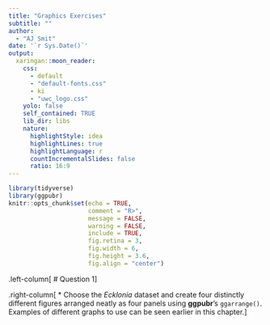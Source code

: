 ```yaml
---
title: "Graphics Exercises"
subtitle: ""  
author: 
  - "AJ Smit"
date: '`r Sys.Date()`'
output:
  xaringan::moon_reader:
    css:
      - default
      - "default-fonts.css"
      - ki
      - "uwc_logo.css"
    yolo: false
    self_contained: TRUE  
    lib_dir: libs
    nature:
      highlightStyle: idea
      highlightLines: true
      highlightLanguage: r
      countIncrementalSlides: false
      ratio: 16:9
---
```


```r
library(tidyverse)
library(ggpubr)
knitr::opts_chunk$set(echo = TRUE,
                      comment = "R>",
                      message = FALSE,
                      warning = FALSE,
                      include = TRUE,
                      fig.retina = 3,
                      fig.width = 6,
                      fig.height = 3.6,
                      fig.align = "center")
```

.left-column[
# Question 1
]

.right-column[
* Choose the *Ecklonia* dataset and create four distinctly different figures arranged neatly as four panels using **ggpubr**'s `ggarrange()`. Examples of different graphs to use can be seen earlier in this chapter.
]
